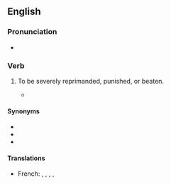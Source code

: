 ==English==

===Pronunciation===
* {{audio|en-au-catch hell.ogg|Audio (AU)|lang=en}}

===Verb===
{{head|en|verb}}

# {{lb|en|idiomatic}} To be severely reprimanded, punished, or beaten.
#* {{quote-journal
|lang=en
|date=July 10, 2018
|author=Jesse Hassenger
|title=Improbably but amusingly, Hotel Transylvania 3 notches a series best
|work=The Onion AV Club
|url=https://film.avclub.com/improbably-but-amusingly-hotel-transylvania-3-notches-1827291143
|page=
|passage=It’s not exactly a Pixar-level examination of complicated family dynamics, and the movie still has plenty of knuckled-headed, Sandler-style boys-will-be-dumbasses shtick: Children everywhere will surely thrill to the sub-subplot about Frank '''catching hell''' about his gambling problem from his wife, Eunice (Fran Drescher)!}}

====Synonyms====
* {{l|en|catch it}}
* {{l|en|cop it}}
* {{l|en|get it}}

====Translations====
{{trans-top|to be scolded or chastised}}
* French: {{qualifier|colloquial|France}} {{t+|fr|se faire appeler Arthur}}, {{qualifier|colloquial}} {{t+|fr|se faire sonner les cloches}}, {{qualifier|informal}} {{t+|fr|se faire tirer les oreilles}}, {{qualifier|France|informal}} {{t+|fr|se faire remonter les bretelles}}, {{qualifier|colloquial}} {{t|fr|[[se faire]] [[enguirlander]]}}
{{trans-mid}}
{{trans-bottom}}